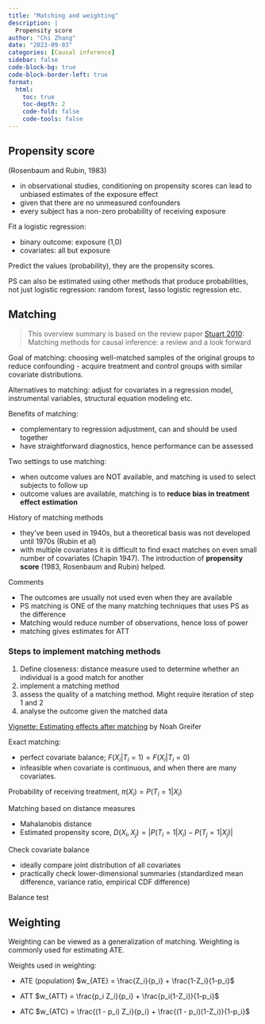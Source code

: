 ```yaml
---
title: "Matching and weighting"
description: |
  Propensity score
author: "Chi Zhang"
date: "2023-09-03"
categories: [Causal inference]
sidebar: false
code-block-bg: true
code-block-border-left: true
format: 
  html:
    toc: true
    toc-depth: 2
    code-fold: false
    code-tools: false
---
```


## Propensity score

(Rosenbaum and Rubin, 1983)

* in observational studies, conditioning on propensity scores can lead to unbiased estimates of the exposure effect
* given that there are no unmeasured confounders
* every subject has a non-zero probability of receiving exposure

Fit a logistic regression: 

* binary outcome: exposure (1,0)
* covariates: all but exposure

Predict the values (probability), they are the propensity scores.

PS can also be estimated using other methods that produce probabilities, not just logistic regression: random forest, lasso logistic regression etc.



## Matching


> This overview summary is based on the review paper [Stuart 2010](https://www.ncbi.nlm.nih.gov/pmc/articles/PMC2943670/): Matching methods for causal inference: a review and a look forward


Goal of matching: choosing well-matched samples of the original groups to reduce confounding - acquire treatment and control groups with similar covariate distributions.


Alternatives to matching: adjust for covariates in a regression model, instrumental variables, structural equation modeling etc.

Benefits of matching:

* complementary to regression adjustment, can and should be used together
* have straightforward diagnostics, hence performance can be assessed

Two settings to use matching:

* when outcome values are NOT available, and matching is used to select subjects to follow up
* outcome values are available, matching is to **reduce bias in treatment effect estimation**

History of matching methods

* they've been used in 1940s, but a theoretical basis was not developed until 1970s (Rubin et al)
* with multiple covariates it is difficult to find exact matches on even small number of covariates (Chapin 1947). The introduction of **propensity score** (1983, Rosenbaum and Rubin) helped.

Comments

* The outcomes are usually not used even when they are available
* PS matching is ONE of the many matching techniques that uses PS as the difference
* Matching would reduce number of observations, hence loss of power
* matching gives estimates for ATT


### Steps to implement matching methods

1. Define closeness: distance measure used to determine whether an individual is a good match for another
2. implement a matching method
3. assess the quality of a matching method. Might require iteration of step 1 and 2
4. analyse the outcome given the matched data


[Vignette: Estimating effects after matching](https://cran.r-project.org/web/packages/MatchIt/vignettes/estimating-effects.html#estimating-treatment-effects-and-standard-errors-after-matching) by Noah Greifer 

Exact matching: 

* perfect covariate balance; $F(X_i|T_i = 1) = F(X_i|T_i=0)$
* infeasible when covariate is continuous, and when there are many covariates.

Probability of receiving treatment, $\pi(X_i) = P(T_i = 1 | X_i)$ 

Matching based on distance measures

* Mahalanobis distance 
* Estimated propensity score, $D(X_i, X_j) = |P(T_i = 1|X_i) - P(T_j=1 | X_j)|$

Check covariate balance

* ideally compare joint distribution of all covariates
* practically check lower-dimensional summaries (standardized mean difference, variance ratio, empirical CDF difference)

Balance test





## Weighting

Weighting can be viewed as a generalization of matching. Weighting is commonly used for estimating ATE.

Weights used in weighting: 

* ATE (population) $w_{ATE} = \frac{Z_i}{p_i} + \frac{1-Z_i}{1-p_i}$

* ATT $w_{ATT} = \frac{p_i Z_i}{p_i} + \frac{p_i(1-Z_i)}{1-p_i}$

* ATC $w_{ATC} = \frac{(1 - p_i) Z_i}{p_i} + \frac{(1 - p_i)(1-Z_i)}{1-p_i}$







